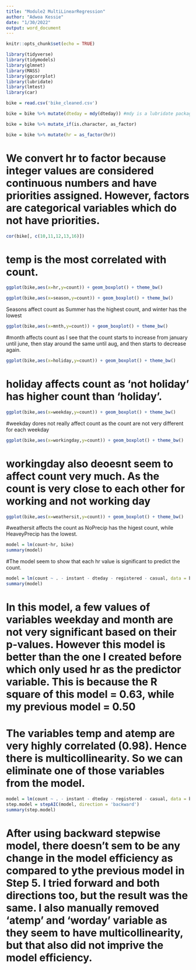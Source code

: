 ---
title: "Module2 MultiLinearRegression"
author: "Adwoa Kessie"
date: "1/30/2022"
output: word_document
---

```{r setup, include=FALSE}
knitr::opts_chunk$set(echo = TRUE)
```


```{r}
library(tidyverse)
library(tidymodels)
library(glmnet)
library(MASS)
library(ggcorrplot)
library(lubridate)
library(lmtest)
library(car)
```

```{r }
bike = read.csv('bike_cleaned.csv')
```

```{r}
bike = bike %>% mutate(dteday = mdy(dteday)) #mdy is a lubridate package function
```

```{r}
bike = bike %>% mutate_if(is.character, as_factor)
```

```{r}
bike = bike %>% mutate(hr = as_factor(hr))
```

# We convert hr to factor because integer values are considered continuous numbers and have priorities assigned. However, factors are categorical variables which do not have priorities.

```{r}
cor(bike[, c(10,11,12,13,16)])
```

# temp is the most correlated with count.

```{r}

ggplot(bike,aes(x=hr,y=count)) + geom_boxplot() + theme_bw()

```


```{r}

ggplot(bike,aes(x=season,y=count)) + geom_boxplot() + theme_bw()

```

Seasons affect count as Summer has the highest count, and winter has the lowest


```{r}

ggplot(bike,aes(x=mnth,y=count)) + geom_boxplot() + theme_bw()

```

#month affects count as I see that the count starts to increase from january until june, then stay around the same until aug, and then starts to decrease again.

```{r}

ggplot(bike,aes(x=holiday,y=count)) + geom_boxplot() + theme_bw()

```

# holiday affects count as 'not holiday' has higher count than 'holiday'.


```{r}

ggplot(bike,aes(x=weekday,y=count)) + geom_boxplot() + theme_bw()

```

#weekday dores not really affect count as the count are not very different for each weekday

```{r}

ggplot(bike,aes(x=workingday,y=count)) + geom_boxplot() + theme_bw()


```

# workingday also deoesnt seem to affect count very much. As the count is very close to each other for working and not working day

```{r}

ggplot(bike,aes(x=weathersit,y=count)) + geom_boxplot() + theme_bw()

```
#weathersit affects the count as NoPrecip has the higest count, while HeaveyPrecip has the lowest.

```{r}
model = lm(count~hr, bike)
summary(model)
```

#The model seem to show that each hr value is significant to predict the count.

```{r}
model = lm(count ~ . - instant - dteday - registered - casual, data = bike)
summary(model)
```
# In this model, a few values of variables weekday and month are not very significant based on their p-values. However this model is better than the one I created before which only used hr as the predictor variable. This is because the R square of this model = 0.63, while  my previous model = 0.50


# The variables temp and atemp are very highly correlated (0.98). Hence there is multicollinearity. So we can eliminate one of those variables from the model.


```{r}

model = lm(count ~ . - instant - dteday - registered - casual, data = bike)
step.model = stepAIC(model, direction = 'backward')
summary(step.model)

```

# After using backward stepwise model, there doesn't sem to be any change in the model efficiency as compared to ythe previous model in Step 5. I tried forward and both directions too, but the result was the same. I also manually removed 'atemp' and 'worday' variable as they seem to have multicollinearity, but that also did not imprive the model efficiency.












